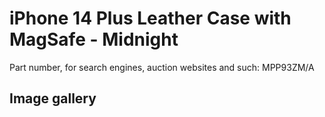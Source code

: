 
# iPhone 14 Plus Leather Case with MagSafe - Midnight

Part number, for search engines, auction websites and such: MPP93ZM/A

## Image gallery

<div style={{ width: '100%', maxWidth: '768px' }}>
<GalleryComponent
    images={[
      {
        original: "/everysource/MPP93.webp",
        thumbnail: "/everypreview/MPP93.webp",
      },
      {
        original: "/everysource/MPP93_AV1.webp",
        thumbnail: "/everypreview/MPP93_AV1.webp",
      },
      {
        original: "/everysource/MPP93_AV2.webp",
        thumbnail: "/everypreview/MPP93_AV2.webp",
      },
      {
        original: "/everysource/MPP93_AV3.webp",
        thumbnail: "/everypreview/MPP93_AV3.webp",
      },
      {
        original: "/everysource/MPP93_AV4.webp",
        thumbnail: "/everypreview/MPP93_AV4.webp",
      },
      {
        original: "/everysource/MPP93_AV5.webp",
        thumbnail: "/everypreview/MPP93_AV5.webp",
      }
    ]}
  />
</div>